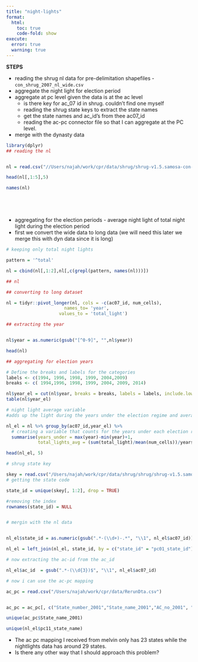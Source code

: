 ```yaml
---
title: "night-lights"
format:
  html:
    toc: true
    code-fold: show
execute: 
  error: true
  warning: true
---
```




**STEPS**

- reading the shrug nl data for pre-delimitation shapefiles -  `con_shrug_2007_nl_wide.csv`
- aggregate the night light for election period
- aggregate at pc level given the data is at the ac level
  - is there key for ac_07 id in shrug. couldn't find one myself
  - reading the shrug state keys to extract the state names
  - get the state names and ac_id's from thee ac07_id
  - reading the ac-pc connector file so that I can aggregate at the PC level.
- merge with the dynasty data



```r

library(dplyr)
## reading the nl


nl = read.csv("//Users/najah/work/cpr/data/shrug/shrug-v1.5.samosa-con-shrug-csv/con_shrug_2007_nl_wide.csv")

head(nl[,1:5],5)

names(nl)






```

- aggregating for the election periods - average night light of total night light during the election period
- first we convert the wide data to long data (we will need this later we merge this with dyn data since it is long)

```r
# keeping only total night lights

pattern = '^total'

nl = cbind(nl[,1:2],nl[,c(grepl(pattern, names(nl)))])

## nl

## converting to long dataset

nl = tidyr::pivot_longer(nl, cols = -c(ac07_id, num_cells), 
                      names_to= 'year',
                    values_to = 'total_light')

## extracting the year


nl$year = as.numeric(gsub("[^0-9]", "",nl$year))

head(nl)
```


```r
## aggregating for election years

# Define the breaks and labels for the categories
labels <- c(1994, 1996, 1998, 1999, 2004,2009)
breaks <- c( 1994,1996, 1998, 1999, 2004, 2009, 2014)

nl$year_el = cut(nl$year, breaks = breaks, labels = labels, include.lowest = TRUE)
table(nl$year_el)

# night light average variable
#adds up the light during the years under the election regime and averages per pixel then normalises for per year

nl_el = nl %>% group_by(ac07_id,year_el) %>% 
  # creating a variable that counts for the years under each election regime
  summarise(years_under = max(year)-min(year)+1,
            total_lights_avg = (sum(total_light)/mean(num_cells))/years_under )

head(nl_el, 5)

```

```r
# shrug state key

skey = read.csv("/Users/najah/work/cpr/data/shrug/shrug/shrug-v1.5.samosa-keys-csv/shrug_pc01_state_key.csv")
# getting the state code

state_id = unique(skey[, 1:2], drop = TRUE)

#removing the index
rownames(state_id) = NULL


# mergin with the nl data


nl_el$state_id = as.numeric(gsub(".*-(\\d+)-.*", "\\1", nl_el$ac07_id))

nl_el = left_join(nl_el, state_id, by = c("state_id" = "pc01_state_id"))

# now extracting the ac-id from the ac_id

nl_el$ac_id  = gsub(".*-(\\d{3})$", "\\1", nl_el$ac07_id)

# now i can use the ac-pc mapping 

ac_pc = read.csv("/Users/najah/work/cpr/data/RerunDta.csv")


ac_pc = ac_pc[, c("State_number_2001","State_name_2001","AC_no_2001", "AC_name_2001" )]

unique(ac_pc$State_name_2001)

```

```r
unique(nl_el$pc11_state_name)
```



- The ac pc mapping I received from melvin only has 23 states while the nightlights data has around 29 states. 
- Is there any other way that I should approach this problem?






















